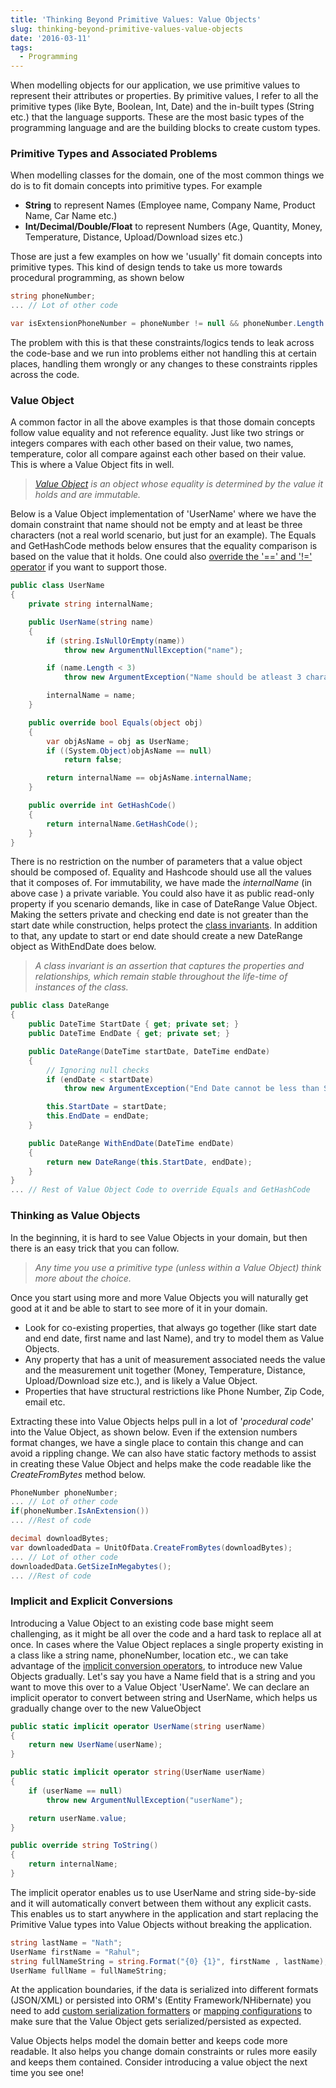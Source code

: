 ```yaml
---
title: 'Thinking Beyond Primitive Values: Value Objects'
slug: thinking-beyond-primitive-values-value-objects
date: '2016-03-11'
tags:
  - Programming
---
```

When modelling objects for our application, we use primitive values to represent their attributes or properties. By primitive values, I refer to all the primitive types (like Byte, Boolean, Int, Date) and the in-built types (String etc.) that the language supports. These are the most basic types of the programming language and are the building blocks to create custom types.

### Primitive Types and Associated Problems

When modelling classes for the domain, one of the most common things we do is to fit domain concepts into primitive types. For example

-   **String** to represent Names (Employee name, Company Name, Product Name, Car Name etc.)
-   **Int/Decimal/Double/Float** to represent Numbers (Age, Quantity, Money, Temperature, Distance, Upload/Download sizes etc.)

Those are just a few examples on how we 'usually' fit domain concepts into primitive types. This kind of design tends to take us more towards procedural programming, as shown below

```csharp
string phoneNumber;
... // Lot of other code

var isExtensionPhoneNumber = phoneNumber != null && phoneNumber.Length <=5;

```

The problem with this is that these constraints/logics tends to leak across the code-base and we run into problems either not handling this at certain places, handling them wrongly or any changes to these constraints ripples across the code.

### Value Object

A common factor in all the above examples is that those domain concepts follow value equality and not reference equality. Just like two strings or integers compares with each other based on their value, two names, temperature, color all compare against each other based on their value. This is where a Value Object fits in well.

> _[Value Object](http://martinfowler.com/bliki/ValueObject.html) is an object whose equality is determined by the value it holds and are immutable._

Below is a Value Object implementation of 'UserName' where we have the domain constraint that name should not be empty and at least be three characters (not a real world scenario, but just for an example). The Equals and GetHashCode methods below ensures that the equality comparison is based on the value that it holds. One could also [override the '==' and '!=' operator](https://msdn.microsoft.com/en-au/library/ms173147\(v=vs.80\).aspx) if you want to support those.

```csharp
public class UserName
{
	private string internalName;

	public UserName(string name)
	{
		if (string.IsNullOrEmpty(name))
			throw new ArgumentNullException("name");

		if (name.Length < 3)
			throw new ArgumentException("Name should be atleast 3 characters long", "name");

		internalName = name;
	}

	public override bool Equals(object obj)
	{
		var objAsName = obj as UserName;
		if ((System.Object)objAsName == null)
			return false;

		return internalName == objAsName.internalName;
	}

	public override int GetHashCode()
	{
		return internalName.GetHashCode();
	}
}

```

There is no restriction on the number of parameters that a value object should be composed of. Equality and Hashcode should use all the values that it composes of. For immutability, we have made the _internalName_ (in above case ) a private variable. You could also have it as public read-only property if you scenario demands, like in case of DateRange Value Object. Making the setters private and checking end date is not greater than the start date while construction, helps protect the [class invariants](http://people.cs.aau.dk/~normark/oop-csharp/html/notes/contracts_themes-class-inv-sect.html). In addition to that, any update to start or end date should create a new DateRange object as WithEndDate does below.

> _A class invariant is an assertion that captures the properties and relationships, which remain stable throughout the life-time of instances of the class._

```csharp
public class DateRange
{
    public DateTime StartDate { get; private set; }
    public DateTime EndDate { get; private set; }

    public DateRange(DateTime startDate, DateTime endDate)
    {
        // Ignoring null checks
        if (endDate < startDate)
            throw new ArgumentException("End Date cannot be less than Start Date");

        this.StartDate = startDate;
        this.EndDate = endDate;
    }

    public DateRange WithEndDate(DateTime endDate)
    {
        return new DateRange(this.StartDate, endDate);
    }
}
... // Rest of Value Object Code to override Equals and GetHashCode

```

### Thinking as Value Objects

In the beginning, it is hard to see Value Objects in your domain, but then there is an easy trick that you can follow.

> _Any time you use a primitive type (unless within a Value Object) think more about the choice._

Once you start using more and more Value Objects you will naturally get good at it and be able to start to see more of it in your domain.

-   Look for co-existing properties, that always go together (like start date and end date, first name and last Name), and try to model them as Value Objects.
-   Any property that has a unit of measurement associated needs the value and the measurement unit together (Money, Temperature, Distance, Upload/Download size etc.), and is likely a Value Object.
-   Properties that have structural restrictions like Phone Number, Zip Code, email etc.

Extracting these into Value Objects helps pull in a lot of '_procedural code_' into the Value Object, as shown below. Even if the extension numbers format changes, we have a single place to contain this change and can avoid a rippling change. We can also have static factory methods to assist in creating these Value Object and helps make the code readable like the _CreateFromBytes_ method below.

```csharp
PhoneNumber phoneNumber;
... // Lot of other code
if(phoneNumber.IsAnExtension())
... //Rest of code

decimal downloadBytes;
var downloadedData = UnitOfData.CreateFromBytes(downloadBytes);
... // Lot of other code
downloadedData.GetSizeInMegabytes();
... //Rest of code

```

### Implicit and Explicit Conversions

Introducing a Value Object to an existing code base might seem challenging, as it might be all over the code and a hard task to replace all at once. In cases where the Value Object replaces a single property existing in a class like a string name, phoneNumber, location etc., we can take advantage of the [implicit conversion operators](https://msdn.microsoft.com/en-us/library/z5z9kes2.aspx), to introduce new Value Objects gradually. Let's say you have a Name field that is a string and you want to move this over to a Value Object 'UserName'. We can declare an implicit operator to convert between string and UserName, which helps us gradually change over to the new ValueObject

```csharp
public static implicit operator UserName(string userName)
{
    return new UserName(userName);
}

public static implicit operator string(UserName userName)
{
    if (userName == null)
        throw new ArgumentNullException("userName");

    return userName.value;
}

public override string ToString()
{
	return internalName;
}

```

The implicit operator enables us to use UserName and string side-by-side and it will automatically convert between them without any explicit casts. This enables us to start anywhere in the application and start replacing the Primitive Value types into Value Objects without breaking the application.

```csharp
string lastName = "Nath";
UserName firstName = "Rahul";
string fullNameString = string.Format("{0} {1}", firstName , lastName);
UserName fullName = fullNameString;

```

At the application boundaries, if the data is serialized into different formats (JSON/XML) or persisted into ORM's (Entity Framework/NHibernate) you need to add [custom serialization formatters](http://www.newtonsoft.com/json/help/html/T_Newtonsoft_Json_JsonConverter.htm) or [mapping configurations](https://msdn.microsoft.com/en-au/data/jj591617.aspx) to make sure that the Value Object gets serialized/persisted as expected.

Value Objects helps model the domain better and keeps code more readable. It also helps you change domain constraints or rules more easily and keeps them contained. Consider introducing a value object the next time you see one!
